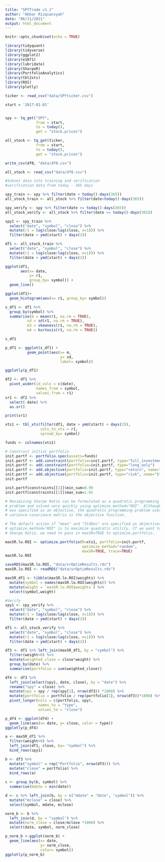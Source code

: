 ```yaml
---
title: "SPYTrade v1.1"
author: "Akbar Rizqiansyah"
date: "06/11/2021"
output: html_document
---
```


```r
knitr::opts_chunk$set(echo = TRUE)
```

```r
library(tidyquant)
library(tidyverse)
library(ggplot2)
library(e1071)
library(lubridate)
library(SharpeR)
library(PortfolioAnalytics)
library(tbl2xts)
library(ROI)
library(plotly)
```

```r
ticker <- read_csv("data/SPYticker.csv")

start = '2017-01-01'


spy <- tq_get("SPY",
              from = start,
              to = today(),
              get = "stock.prices")
```

```r
all_stock <- tq_get(ticker,
              from = start,
              to = today(),
              get = "stock.prices")
```
```r
write_csv(df0, "data/df0.csv")
```

```r
all_stock <- read_csv("data/df0.csv")
```

```r
#Subset data into training and verification
#verification data from today - 365 days

spy_train <- spy %>% filter(date < today()-days(365))
all_stock_train <- all_stock %>% filter(date<today()-days(365))

spy_verify <- spy %>% filter(date >= today()-days(365))
all_stock_verify <- all_stock %>% filter(date >= today()-days(365))

```



```r
spy1 <- spy_train %>%
  select("date", "symbol", "close") %>%
  mutate(r1 = log(close/lag(close, n=1))) %>%
  filter(date > ymd(start) + days(2))

df1 <- all_stock_train %>%
  select("date", "symbol", "close") %>%
  mutate(r1 = log(close/lag(close, n=1))) %>%
  filter(date > ymd(start) + days(2))
```


```r
ggplot(df1,
       aes(x= date,
           y= r1,
           group_by= symbol)) + 
  geom_line()

ggplot(df1)+
  geom_histogram(aes(x= r1, group_by= symbol))
```
```r
s_df1 <- df1 %>% 
  group_by(symbol) %>%
  summarise(m = mean(r1, na.rm = TRUE),
          sd = sd(r1, na.rm = TRUE),
          m3 = skewness(r1, na.rm = TRUE),
          m4 = kurtosis(r1, na.rm = TRUE))

s_df1

p_df1 <- ggplot(s_df1) +
          geom_point(aes(x= m,
                         y= sd,
                         label= symbol))

ggplotly(p_df1)
```

```r
df2 <- df1 %>% 
  pivot_wider(id_cols = c(date),
              names_from = symbol,
              values_from = r1)
sr1 <- df2 %>%
  select(-date) %>%
  as.sr()

print(sr1)
```

```r
xts1 <- tbl_xts(filter(df1, date > ymd(start) + days(2)), 
                cols_to_xts = r1, 
                spread_by= symbol)
```


```r
funds <- colnames(xts1)

# Construct initial portfolio
init.portf <- portfolio.spec(assets=funds)
init.portf <- add.constraint(portfolio=init.portf, type="full_investment")
init.portf <- add.constraint(portfolio=init.portf, type="long_only")
init.portf <- add.objective(portfolio=init.portf, type="return", name="mean")
init.portf <- add.objective(portfolio=init.portf, type="risk", name="StdDev")
init.portf

init.portf$constraints[[1]]$min_sum=0.99
init.portf$constraints[[1]]$max_sum=1.01

# Maximizing Sharpe Ratio can be formulated as a quadratic programming 
# problem and solved very quickly using optimize_method="ROI". Although "StdDev"
# was specified as an objective, the quadratic programming problem uses the 
# variance-covariance matrix in the objective function.

# The default action if "mean" and "StdDev" are specified as objectives with
# optimize_method="ROI" is to maximize quadratic utility. If we want to maximize
# Sharpe Ratio, we need to pass in maxSR=TRUE to optimize.portfolio.

maxSR.lo.ROI <- optimize.portfolio(R=xts1, portfolio=init.portf, 
                                   optimize_method="random", 
                                   maxSR=TRUE, trace=TRUE)
maxSR.lo.ROI
```
```r
saveRDS(maxSR.lo.ROI, "data/srOptimResults.rds")
maxSR.lo.ROI <- readRDS("data/srOptimResults.rds")
```
```r
maxSR_df1 <- tibble(maxSR.lo.ROI$weights) %>%
  mutate(symbol = names(maxSR.lo.ROI$weights)) %>%
  mutate(weight = `maxSR.lo.ROI$weights`) %>%
  select(symbol,weight)
```


```r
#Verify
spy1 <- spy_verify %>%
  select("date", "symbol", "close") %>%
  mutate(r1 = log(close/lag(close, n=1))) %>%
  filter(date > ymd(start) + days(2))

df1 <- all_stock_verify %>%
  select("date", "symbol", "close") %>%
  mutate(r1 = log(close/lag(close, n=1))) %>%
  filter(date > ymd(start) + days(2))
```

```r
df3 <- df1 %>% left_join(maxSR_df1, by = "symbol") %>%
  filter(weight>0) %>%
  mutate(weighted_close = close*weight) %>%
  group_by(date) %>%
  summarise(portfolio = sum(weighted_close))

df4 <- df3 %>%
  left_join(select(spy1, date, close), by = "date") %>%
  rename("spy" = close) %>%
  mutate(spy = spy / rep(spy[1], nrow(df3)) *1000) %>%
  mutate(portfolio = portfolio / rep(portfolio[1], nrow(df3))*1000) %>%
  pivot_longer(cols = c(portfolio, spy),
               names_to = "type",
               values_to = "close")
```


```r
p_df4 <- ggplot(df4) +
  geom_line(aes(x= date, y= close, color = type))
ggplotly(p_df4)
```

```r
a <- maxSR_df1 %>%
  filter(weight>0) %>%
  left_join(df1, close, by= "symbol") %>%
  bind_rows(spy1)

b <- df3 %>% 
  mutate("symbol" = rep("Portfolio", nrow(df3))) %>%
  mutate("close" = portfolio) %>%
  bind_rows(a)
  
c <- group_by(b, symbol) %>%
  summarise(mdate = min(date)) 

d <- c %>% left_join(b, by = c("mdate" = "date", "symbol")) %>%
  mutate("mclose" = close) %>%
  select(symbol, mdate, mclose)

norm_b <- b %>% 
  left_join(d, by = "symbol") %>%
  mutate(norm_close = close/mclose *1000) %>%
  select(date, symbol, norm_close)

p_norm_b <-ggplot(norm_b) + 
  geom_line(aes(x= date,
                y= norm_close,
                color= symbol))
ggplotly(p_norm_b)

```



